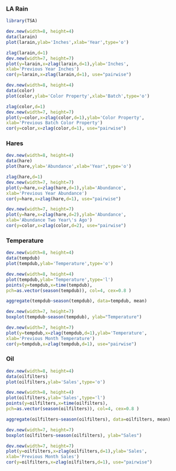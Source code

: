 
### LA Rain

```r
library(TSA)

dev.new(width=8, height=4)
data(larain)
plot(larain,ylab='Inches',xlab='Year',type='o')
```

```r
zlag(larain,d=1)
dev.new(width=7, height=7)
plot(y=larain,x=zlag(larain,d=1),ylab='Inches',
xlab='Previous Year Inches')
cor(y=larain,x=zlag(larain,d=1), use="pairwise")
```

```r
dev.new(width=8, height=4)
data(color)
plot(color,ylab='Color Property',xlab='Batch',type='o')
```

```r
zlag(color,d=1)
dev.new(width=7, height=7)
plot(y=color,x=zlag(color,d=1),ylab='Color Property',
xlab='Previous Batch Color Property')
cor(y=color,x=zlag(color,d=1), use="pairwise")
```

### Hares

```r
dev.new(width=8, height=4)
data(hare)
plot(hare,ylab='Abundance',xlab='Year',type='o')
```

```r
zlag(hare,d=1)
dev.new(width=7, height=7)
plot(y=hare,x=zlag(hare,d=1),ylab='Abundance',
xlab='Previous Year Abundance')
cor(y=hare,x=zlag(hare,d=1), use="pairwise")
```

```r
dev.new(width=7, height=7)
plot(y=hare,x=zlag(hare,d=2),ylab='Abundance',
xlab='Abundance Two Year\'s Ago')
cor(y=color,x=zlag(color,d=2), use="pairwise")
```

### Temperature

```r
dev.new(width=8, height=4)
data(tempdub)
plot(tempdub,ylab='Temperature',type='o')
```

```r
dev.new(width=8, height=4)
plot(tempdub,ylab='Temperature',type='l')
points(y=tempdub,x=time(tempdub),
pch=as.vector(season(tempdub)), col=4, cex=0.8 )
```

```r
aggregate(tempdub~season(tempdub), data=tempdub, mean)

dev.new(width=7, height=7)
boxplot(tempdub~season(tempdub), ylab="Temperature")
```

```r

dev.new(width=7, height=7)
plot(y=tempdub,x=zlag(tempdub,d=1),ylab='Temperature',
xlab='Previous Month Temperature')
cor(y=tempdub,x=zlag(tempdub,d=1), use="pairwise")

```

### Oil

```r

dev.new(width=8, height=4)
data(oilfilters)
plot(oilfilters,ylab='Sales',type='o')
```

```r

dev.new(width=8, height=4)
plot(oilfilters,ylab='Sales',type='l')
points(y=oilfilters,x=time(oilfilters),
pch=as.vector(season(oilfilters)), col=4, cex=0.8 )
```

```r

aggregate(oilfilters~season(oilfilters), data=oilfilters, mean)

dev.new(width=7, height=7)
boxplot(oilfilters~season(oilfilters), ylab="Sales")
```

```r


dev.new(width=7, height=7)
plot(y=oilfilters,x=zlag(oilfilters,d=1),ylab='Sales',
xlab='Previous Month Sales')
cor(y=oilfilters,x=zlag(oilfilters,d=1), use="pairwise")

```
